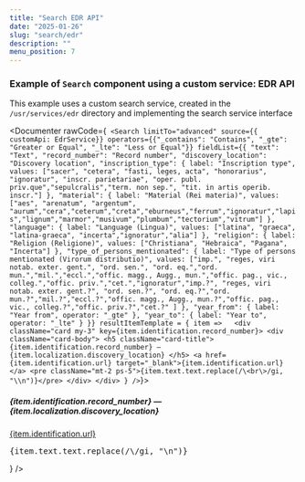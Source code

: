 ```yaml
---
title: "Search EDR API"
date: "2025-01-26"
slug: "search/edr"
description: ""
menu_position: 7
---
```




### Example of `Search` component using a custom service: EDR API

This example uses a custom search service, created in the `/usr/services/edr` directory and implementing the search service interface


<Documenter rawCode={` <Search
    limitTo="advanced"
    source={{ customApi: EdrService}}
    operators={{"_contains": "Contains", "_gte": "Greater or Equal", "_lte": "Less or Equal"}}
    fieldList={{
      "text": "Text",
      "record_number": "Record number",
      "discovery_location": "Discovery location",
      "inscription_type": { label: "Inscription type", values: ["sacer", "cetera", "fasti, leges, acta", "honorarius", "ignoratur", "inscr. parietariae", "oper. publ. priv.que","sepulcralis","term. non sep.", "tit. in artis operib. inscr."] },
      "material": { label: "Material (Rei materia)", values: ["aes", "arenatum", "argentum", "aurum","cera","ceterum","creta","eburneus","ferrum","ignoratur","lapis","lignum","marmor","musivum","plumbum","tectorium","vitrum"] },
      "language": { label: "Language (Lingua)", values: ["latina", "graeca", "latina-graeca", "incerta","ignoratur","alia"] },
      "religion": { label: "Religion (Religione)", values: ["Christiana", "Hebraica", "Pagana", "Incerta"] },
      "type_of_persons_mentionated": { label: "Type of persons mentionated (Virorum distributio)", values: ["imp.", "reges, viri notab. exter. gent.", "ord. sen.", "ord. eq.","ord. mun.","mil.","eccl.","offic. magg., Augg., mun.","offic. pag., vic., colleg.","offic. priv.","cet.","ignoratur","imp.?", "reges, viri notab. exter. gent.?", "ord. sen.?", "ord. eq.?","ord. mun.?","mil.?","eccl.?","offic. magg., Augg., mun.?","offic. pag., vic., colleg.?","offic. priv.?","cet.?" ] },
      "year_from": { label: "Year from", operator: "_gte" },
      "year_to": { label: "Year to", operator: "_lte" }
    }}
    resultItemTemplate = { item =>  
      <div className="card my-3" key={item.identification.record_number}>
        <div className="card-body">
          <h5 className="card-title">
            {item.identification.record_number} — {item.localization.discovery_location}
          </h5>
          <a href={item.identification.url} target="_blank">{item.identification.url}</a>
          <pre className="mt-2 ps-5">{item.text.text.replace(/\<br\>/gi, "\\n")}</pre>
        </div>
      </div>
    }
/>`}>

  <Search
    limitTo="advanced"
    source={{ customApi: EdrService}}
    operators={{"_contains": "Contains", "_gte": "Greater or Equal", "_lte": "Less or Equal"}}
    fieldList={{
      "text": "Text",
      "record_number": "Record number",
      "discovery_location": "Discovery location",
      "inscription_type": { label: "Inscription type", values: ["sacer", "cetera", "fasti, leges, acta", "honorarius", "ignoratur", "inscr. parietariae", "oper. publ. priv.que","sepulcralis","term. non sep.", "tit. in artis operib. inscr."] },
      "material": { label: "Material (Rei materia)", values: ["aes", "arenatum", "argentum", "aurum","cera","ceterum","creta","eburneus","ferrum","ignoratur","lapis","lignum","marmor","musivum","plumbum","tectorium","vitrum"] },
      "language": { label: "Language (Lingua)", values: ["latina", "graeca", "latina-graeca", "incerta","ignoratur","alia"] },
      "religion": { label: "Religion (Religione)", values: ["Christiana", "Hebraica", "Pagana", "Incerta"] },
      "type_of_persons_mentionated": { label: "Type of persons mentionated (Virorum distributio)", values: ["imp.", "reges, viri notab. exter. gent.", "ord. sen.", "ord. eq.","ord. mun.","mil.","eccl.","offic. magg., Augg., mun.","offic. pag., vic., colleg.","offic. priv.","cet.","ignoratur","imp.?", "reges, viri notab. exter. gent.?", "ord. sen.?", "ord. eq.?","ord. mun.?","mil.?","eccl.?","offic. magg., Augg., mun.?","offic. pag., vic., colleg.?","offic. priv.?","cet.?" ] },
      "year_from": { label: "Year from", operator: "_gte" },
      "year_to": { label: "Year to", operator: "_lte" }
    }}
    resultItemTemplate = { item =>  
      <div className="card my-3" key={item.identification.record_number}>
        <div className="card-body">
          <h5 className="card-title">
            {item.identification.record_number} — {item.localization.discovery_location}
          </h5>
          <a href={item.identification.url} target="_blank">{item.identification.url}</a>
          <pre className="mt-2 ps-5">{item.text.text.replace(/\<br\>/gi, "\n")}</pre>
        </div>
      </div>
    }
/>
</Documenter>